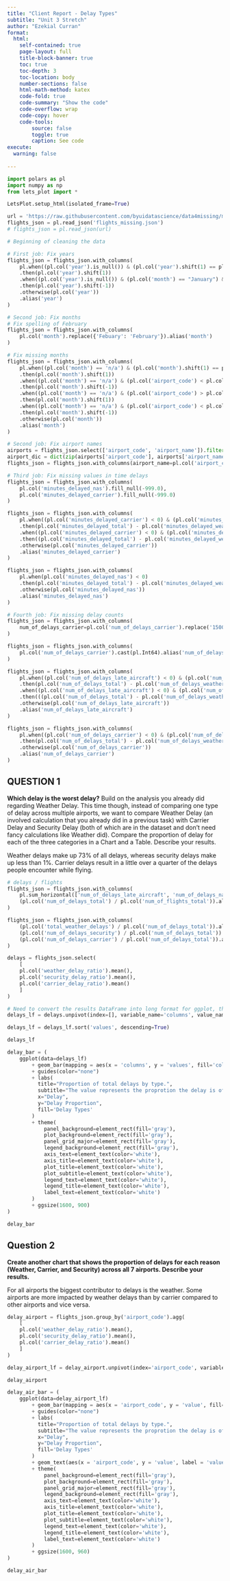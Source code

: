 ```yaml
---
title: "Client Report - Delay Types"
subtitle: "Unit 3 Stretch"
author: "Ezekial Curran"
format:
  html:
    self-contained: true
    page-layout: full
    title-block-banner: true
    toc: true
    toc-depth: 3
    toc-location: body
    number-sections: false
    html-math-method: katex
    code-fold: true
    code-summary: "Show the code"
    code-overflow: wrap
    code-copy: hover
    code-tools:
        source: false
        toggle: true
        caption: See code
execute: 
  warning: false
    
---
```


```python
import polars as pl
import numpy as np
from lets_plot import *

LetsPlot.setup_html(isolated_frame=True)
```


```python
url = 'https://raw.githubusercontent.com/byuidatascience/data4missing/master/data-raw/flights_missing/flights_missing.json'
flights_json = pl.read_json('flights_missing.json')
# flights_json = pl.read_json(url)
```

```python
# Beginning of cleaning the data

# First job: Fix years
flights_json = flights_json.with_columns(
    pl.when((pl.col('year').is_null()) & (pl.col('year').shift(1) == pl.col('year').shift(-1)))
    .then(pl.col('year').shift(1))
    .when((pl.col('year').is_null()) & (pl.col('month') == "January") & (pl.col('month').shift(1) == "December"))
    .then(pl.col('year').shift(-1))
    .otherwise(pl.col('year'))
    .alias('year')
)

# Second job: Fix months
# Fix spelling of February
flights_json = flights_json.with_columns(
    pl.col('month').replace({'Febuary': 'February'}).alias('month')
)

# Fix missing months
flights_json = flights_json.with_columns(
    pl.when((pl.col('month') == 'n/a') & (pl.col('month').shift(1) == pl.col('month').shift(-1)) & (pl.col('month').shift(1) != 'n/a'))
    .then(pl.col('month').shift(1))
    .when((pl.col('month') == 'n/a') & (pl.col('airport_code') < pl.col('airport_code').shift(1)) & (pl.col('month').shift(-1) != 'n/a'))
    .then(pl.col('month').shift(-1))
    .when((pl.col('month') == 'n/a') & (pl.col('airport_code') > pl.col('airport_code').shift(1)) & (pl.col('month').shift(1) != 'n/a'))
    .then(pl.col('month').shift(1))
    .when((pl.col('month') == 'n/a') & (pl.col('airport_code') < pl.col('airport_code').shift(-1)) & (pl.col('month').shift(-1) != 'n/a'))
    .then(pl.col('month').shift(-1))
    .otherwise(pl.col('month'))
    .alias('month')
)

# Second job: Fix airport names
airports = flights_json.select(['airport_code', 'airport_name']).filter((pl.col('airport_name') != "")).unique().sort(by='airport_code', descending=False)
airport_dic = dict(zip(airports['airport_code'], airports['airport_name']))
flights_json = flights_json.with_columns(airport_name=pl.col('airport_code').replace(airport_dic))

# Third job: Fix missing values in time delays
flights_json = flights_json.with_columns(
    pl.col('minutes_delayed_nas').fill_null(-999.0),
    pl.col('minutes_delayed_carrier').fill_null(-999.0)
)

flights_json = flights_json.with_columns(
    pl.when((pl.col('minutes_delayed_carrier') < 0) & (pl.col('minutes_delayed_nas') > 0))
    .then(pl.col('minutes_delayed_total') - pl.col('minutes_delayed_weather') - pl.col('minutes_delayed_security') - pl.col('minutes_delayed_late_aircraft') - pl.col('minutes_delayed_nas'))
    .when((pl.col('minutes_delayed_carrier') < 0) & (pl.col('minutes_delayed_nas') < 0))
    .then((pl.col('minutes_delayed_total') - pl.col('minutes_delayed_weather') - pl.col('minutes_delayed_security') - pl.col('minutes_delayed_late_aircraft')) / 2)
    .otherwise(pl.col('minutes_delayed_carrier'))
    .alias('minutes_delayed_carrier')
)

flights_json = flights_json.with_columns(
    pl.when(pl.col('minutes_delayed_nas') < 0)
    .then(pl.col('minutes_delayed_total') - pl.col('minutes_delayed_weather') - pl.col('minutes_delayed_security') - pl.col('minutes_delayed_late_aircraft') - pl.col('minutes_delayed_carrier'))
    .otherwise(pl.col('minutes_delayed_nas'))
    .alias('minutes_delayed_nas')
)

# Fourth job: Fix missing delay counts
flights_json = flights_json.with_columns(
    num_of_delays_carrier=pl.col('num_of_delays_carrier').replace('1500+', '-999')
)

flights_json = flights_json.with_columns(
    pl.col('num_of_delays_carrier').cast(pl.Int64).alias('num_of_delays_carrier')
)

flights_json = flights_json.with_columns(
    pl.when((pl.col('num_of_delays_late_aircraft') < 0) & (pl.col('num_of_delays_carrier') > 0))
    .then(pl.col('num_of_delays_total') - pl.col('num_of_delays_weather') - pl.col('num_of_delays_security') - pl.col('num_of_delays_nas') - pl.col('num_of_delays_carrier'))
    .when((pl.col('num_of_delays_late_aircraft') < 0) & (pl.col('num_of_delays_carrier') < 0))
    .then(((pl.col('num_of_delays_total') - pl.col('num_of_delays_weather') - pl.col('num_of_delays_security') - pl.col('num_of_delays_nas')) / 2).cast(pl.Int64))
    .otherwise(pl.col('num_of_delays_late_aircraft'))
    .alias('num_of_delays_late_aircraft')
)

flights_json = flights_json.with_columns(
    pl.when((pl.col('num_of_delays_carrier') < 0) & (pl.col('num_of_delays_late_aircraft') > 0))
    .then(pl.col('num_of_delays_total') - pl.col('num_of_delays_weather') - pl.col('num_of_delays_security') - pl.col('num_of_delays_nas') - pl.col('num_of_delays_late_aircraft'))
    .otherwise(pl.col('num_of_delays_carrier'))
    .alias('num_of_delays_carrier')
)
```


## QUESTION 1

__Which delay is the worst delay?__ Build on the analysis you already did regarding Weather Delay. This time though, instead of comparing one type of delay across multiple airports, we want to compare Weather Delay (an involved calculation that you already did in a previous task) with Carrier Delay and Security Delay (both of which are in the dataset and don’t need fancy calculations like Weather did). Compare the proportion of delay for each of the three categories in a Chart and a Table. Describe your results.

Weather delays make up 73% of all delays, whereas security delays make up less than 1%. Carrier delays result in a little over a quarter of the delays people encounter while flying.

```python
# delays / flights
flights_json = flights_json.with_columns(
    pl.sum_horizontal(['num_of_delays_late_aircraft', 'num_of_delays_nas', 'num_of_delays_weather']).alias('total_weather_delays'),
    (pl.col('num_of_delays_total') / pl.col('num_of_flights_total')).alias('delay_ratio')
)

flights_json = flights_json.with_columns(
    (pl.col('total_weather_delays') / pl.col('num_of_delays_total')).alias('weather_delay_ratio'),
    (pl.col('num_of_delays_security') / pl.col('num_of_delays_total')).alias('security_delay_ratio'),
    (pl.col('num_of_delays_carrier') / pl.col('num_of_delays_total')).alias('carrier_delay_ratio')
)
```

```python
delays = flights_json.select(
    [
    pl.col('weather_delay_ratio').mean(),
    pl.col('security_delay_ratio').mean(),
    pl.col('carrier_delay_ratio').mean()
    ]
)

# Need to convert the results DataFrame into long format for ggplot, this is identicle to the .melt() function, however melt is depricated
delays_lf = delays.unpivot(index=[], variable_name='columns', value_name='values')

delays_lf = delays_lf.sort('values', descending=True)

delays_lf

```

```python
delay_bar = (
    ggplot(data=delays_lf)
        + geom_bar(mapping = aes(x = 'columns', y = 'values', fill='columns', color='columns'), stat='identity', labels=layer_labels().line('@values').size(18))
        + guides(color="none")
        + labs(
          title="Proportion of total delays by type.",
          subtitle="The value represents the proprotion the delay is of total delays.",
          x="Delay",
          y="Delay Proportion",
          fill='Delay Types'
        )
        + theme(
            panel_background=element_rect(fill='gray'),
            plot_background=element_rect(fill='gray'),
            panel_grid_major=element_rect(fill='gray'),
            legend_background=element_rect(fill='gray'),
            axis_text=element_text(color='white'),
            axis_title=element_text(color='white'),
            plot_title=element_text(color='white'),
            plot_subtitle=element_text(color='white'),
            legend_text=element_text(color='white'),
            legend_title=element_text(color='white'),
            label_text=element_text(color='white')
        )
        + ggsize(1600, 900)
)

delay_bar
```

## Question 2

__Create another chart that shows the proportion of delays for each reason (Weather, Carrier, and Security) across all 7 airports. Describe your results.__

For all airports the biggest contributor to delays is the weather. Some airports are more impacted by weather delays than by carrier compared to other airports and vice versa.

```python
delay_airport = flights_json.group_by('airport_code').agg(
    [
    pl.col('weather_delay_ratio').mean(),
    pl.col('security_delay_ratio').mean(),
    pl.col('carrier_delay_ratio').mean()
    ]
)

delay_airport_lf = delay_airport.unpivot(index='airport_code', variable_name='delay', value_name='value')

delay_airport
```


```python
delay_air_bar = (
    ggplot(data=delay_airport_lf)
        + geom_bar(mapping = aes(x = 'airport_code', y = 'value', fill='delay', color='delay'), stat='identity', position='dodge')
        + guides(color="none")
        + labs(
          title="Proportion of total delays by type.",
          subtitle="The value represents the proprotion the delay is of total delays.",
          x="Delay",
          y="Delay Proportion",
          fill='Delay Types'
        )
        + geom_text(aes(x = 'airport_code', y = 'value', label = 'value'), size=8, nudge_y=0.02, color='white')
        + theme(
            panel_background=element_rect(fill='gray'),
            plot_background=element_rect(fill='gray'),
            panel_grid_major=element_rect(fill='gray'),
            legend_background=element_rect(fill='gray'),
            axis_text=element_text(color='white'),
            axis_title=element_text(color='white'),
            plot_title=element_text(color='white'),
            plot_subtitle=element_text(color='white'),
            legend_text=element_text(color='white'),
            legend_title=element_text(color='white'),
            label_text=element_text(color='white')
        )
        + ggsize(1600, 960)
)

delay_air_bar
```